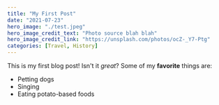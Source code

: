 ```yaml
---
title: "My First Post"
date: "2021-07-23"
hero_image: "./test.jpeg"
hero_image_credit_text: "Photo source blah blah"
hero_image_credit_link: "https://unsplash.com/photos/ocZ-_Y7-Ptg"
categories: [Travel, History]
---
```

This is my first blog post! Isn't it *great*?
Some of my **favorite** things are:
* Petting dogs
* Singing
* Eating potato-based foods